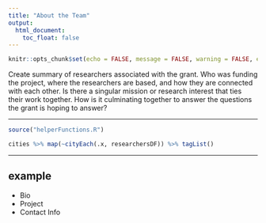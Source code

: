 ```yaml
---
title: "About the Team"
output:
  html_document:
    toc_float: false
---
```


<!-- this is the lightbox popup js -->
<link href="//cdn.rawgit.com/noelboss/featherlight/1.3.2/release/featherlight.min.css" type="text/css" rel="stylesheet" title="Featherlight Styles" /><script src="//cdn.rawgit.com/noelboss/featherlight/1.3.2/release/featherlight.min.js" type="text/javascript" charset="utf-8"></script>

```r
knitr::opts_chunk$set(echo = FALSE, message = FALSE, warning = FALSE, error = FALSE )
```


Create summary of researchers associated with the grant. Who was funding the project, where the
researchers are based, and how they are connected with each other. Is there a singular 
mission or research interest that ties their work together. How is it culminating together
to answer the questions the grant is hoping to answer?

***

```r
source("helperFunctions.R")

cities %>% map(~cityEach(.x, researchersDF)) %>% tagList()

```


***
## example
- Bio
- Project
- Contact Info
